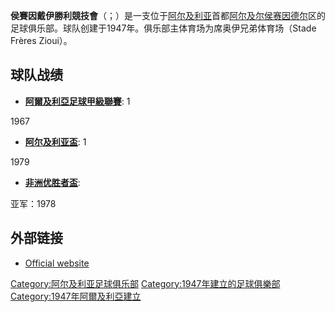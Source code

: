 {{Football club infobox
| clubname  = 侯賽因戴伊
| image     = [[File:NA_Hussein_Dey.gif|180px]]
| fullname  = 侯賽因戴伊勝利競技會
| nickname  = 
| founded   = 1945年
| ground    = {{tsl|en|Stade Frères Zioui||席奥伊兄弟体育场}}<br />[[阿尔及利亚|阿尔及利亚]], [[阿尔及尔|阿尔及尔]]
| capacity  = 7,000
| chairman  = Lahlou Mourad
| manager   = Mahmoud Guendouz
| league    = [[阿爾及利亞足球甲級聯賽|阿爾及利亞足球甲級聯賽]]
| season    = 2017–18
| position  = 阿爾及甲，第 3 位
| pattern_la1=_redshoulders|pattern_b1=_thinredsides|pattern_ra1=_redshoulders
| leftarm1=FFFF00|body1=FFFF00|rightarm1=FFFF00|shorts1=FFFF00|socks1=FFFF00
| pattern_la2=_redshoulders|pattern_b2=_thinredsides|pattern_ra2=_redshoulders
| leftarm2=FFFFFF|body2=FFFFFF|rightarm2=FFFFFF|shorts2=FF0000|socks2=FF0000
}}

'''侯賽因戴伊勝利競技會'''（{{lang-fr|Nasr Athlétique de Hussein Dey}}；{{lang-ar|نصرية حسين ديه الرياضي}}）是一支位于[[阿尔及利亚|阿尔及利亚]]首都[[阿尔及尔|阿尔及尔]][[侯赛因德尔|侯赛因德尔]]区的足球俱乐部。球队创建于1947年。俱乐部主体育场为席奥伊兄弟体育场（Stade Frères Zioui）。

== 球队战绩 ==
*'''[[阿爾及利亞足球甲級聯賽|阿爾及利亞足球甲級聯賽]]''': 1
1967

*'''[[阿尔及利亚盃|阿尔及利亚盃]]''': 1
1979

*'''[[非洲优胜者盃|非洲优胜者盃]]''':
亚军：1978

== 外部链接 ==
* {{fr icon}} [http://www.nasria.com/ Official website] {{Wayback|url=http://www.nasria.com/ |date=20110207121816 }}


{{Algerian Championnat National}}

[[Category:阿尔及利亚足球俱乐部|Category:阿尔及利亚足球俱乐部]]
[[Category:1947年建立的足球俱樂部|Category:1947年建立的足球俱樂部]]
[[Category:1947年阿爾及利亞建立|Category:1947年阿爾及利亞建立]]